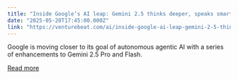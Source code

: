 ```yaml
---
title: "Inside Google’s AI leap: Gemini 2.5 thinks deeper, speaks smarter and codes faster"
date: "2025-05-20T17:45:00.000Z"
link: "https://venturebeat.com/ai/inside-google-ai-leap-gemini-2-5-thinks-deeper-speaks-smarter-codes-faster/"
---
```


Google is moving closer to its goal of autonomous agentic AI with a series of enhancements to Gemini 2.5 Pro and Flash.

[Read more](https://venturebeat.com/ai/inside-google-ai-leap-gemini-2-5-thinks-deeper-speaks-smarter-codes-faster/)

